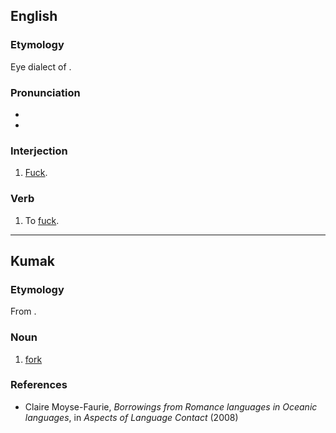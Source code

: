==English==

===Etymology===
Eye dialect of {{m|en|fuck}}.

===Pronunciation===
* {{IPA|en|/ˈfuːk/}}
* {{rhymes|en|uːk}}

===Interjection===
{{en-interj}}

# {{lb|en|vulgar|Northern England}} [[fuck|Fuck]].

===Verb===
{{en-verb}}

# {{lb|en|vulgar|Northern England}} To [[fuck]].

----

==Kumak==

===Etymology===
From {{bor|nee|en|fork}}.

===Noun===
{{head|nee|noun}}

# [[fork]]

===References===
* Claire Moyse-Faurie, ''Borrowings from Romance languages in Oceanic languages'', in ''Aspects of Language Contact'' (2008) {{ISBN|3110206048}}